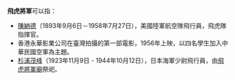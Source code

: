 '''飛虎將軍'''可以指：
*[[陳納德|陳納德]]（1893年9月6日－1958年7月27日），美國陸軍航空隊飛行員，飛虎隊指揮官。
*香港永華影業公司在臺灣拍攝的第一部電影，1956年上映，以四名學生加入中華民國空軍為主題。
*[[飛虎將軍廟|杉浦茂峰]]（1923年11月9日 - 1944年10月12日），日本海軍少尉飛行員，由[[飛虎將軍廟|飛虎將軍廟]]祭祀。

{{disambig|Cat=四字消歧義}}